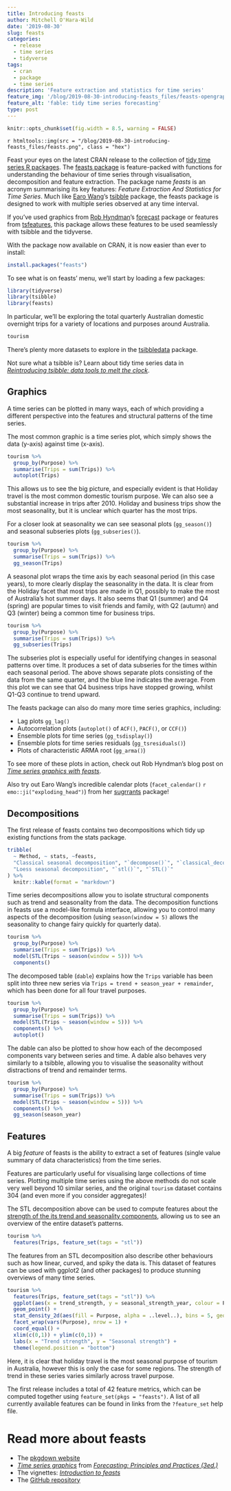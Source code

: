 ```yaml
---
title: Introducing feasts
author: Mitchell O'Hara-Wild
date: '2019-08-30'
slug: feasts
categories:
  - release
  - time series
  - tidyverse
tags:
  - cran
  - package
  - time series
description: 'Feature extraction and statistics for time series'
feature_img: '/blog/2019-08-30-introducing-feasts_files/feasts-opengraph.png'
feature_alt: 'fable: tidy time series forecasting'
type: post
---
```


```r
knitr::opts_chunk$set(fig.width = 8.5, warning = FALSE)
```


`r htmltools::img(src = "/blog/2019-08-30-introducing-feasts_files/feasts.png", class = "hex")`

Feast your eyes on the latest CRAN release to the collection of [tidy time series R packages](http://tidyverts.org/). The [feasts package](http://feasts.tidyverts.org/) is feature-packed with functions for understanding the behaviour of time series through visualisation, decomposition and feature extraction. The package name *feasts* is an acronym summarising its key features: *Feature Extraction And Statistics for Time Series*. Much like [Earo Wang](https://earo.me/)'s [tsibble](https://tsibble.tidyverts.org/) package, the feasts package is designed to work with multiple series observed at any time interval. 

If you've used graphics from [Rob Hyndman](https://robjhyndman.com/)'s [forecast](http://pkg.robjhyndman.com/forecast/) package or features from [tsfeatures](https://pkg.robjhyndman.com/tsfeatures/), this package allows these features to be used seamlessly with tsibble and the tidyverse.

With the package now available on CRAN, it is now easier than ever to install:
```r
install.packages("feasts")
```

To see what is on feasts' menu, we'll start by loading a few packages:

```r
library(tidyverse)
library(tsibble)
library(feasts)
```

In particular, we'll be exploring the total quarterly Australian domestic overnight trips for a variety of locations and purposes around Australia.
```r
tourism
```

There's plenty more datasets to explore in the [tsibbledata](/blog/tsibbledata/) package. 

Not sure what a tsibble is? Learn about tidy time series data in [*Reintroducing tsibble: data tools to melt the clock*](https://blog.earo.me/2018/12/20/reintro-tsibble/).

## Graphics

A time series can be plotted in many ways, each of which providing a different perspective into the features and structural patterns of the time series.

The most common graphic is a time series plot, which simply shows the data (y-axis) against time (x-axis).
```r
tourism %>% 
  group_by(Purpose) %>% 
  summarise(Trips = sum(Trips)) %>% 
  autoplot(Trips)
```

This allows us to see the big picture, and especially evident is that Holiday travel is the most common domestic tourism purpose. We can also see a substantial increase in trips after 2010. Holiday and business trips show the most seasonality, but it is unclear which quarter has the most trips.

For a closer look at seasonality we can see seasonal plots (`gg_season()`) and seasonal subseries plots (`gg_subseries()`).

```r
tourism %>% 
  group_by(Purpose) %>% 
  summarise(Trips = sum(Trips)) %>% 
  gg_season(Trips)
```

A seasonal plot wraps the time axis by each seasonal period (in this case years), to more clearly display the seasonality in the data. It is clear from the Holiday facet that most trips are made in Q1, possibly to make the most of Australia's hot summer days. It also seems that Q1 (summer) and Q4 (spring) are popular times to visit friends and family, with Q2 (autumn) and Q3 (winter) being a common time for business trips.

```r
tourism %>% 
  group_by(Purpose) %>% 
  summarise(Trips = sum(Trips)) %>% 
  gg_subseries(Trips)
```

The subseries plot is especially useful for identifying changes in seasonal patterns over time. It produces a set of data subseries for the times within each seasonal period. The above shows separate plots consisting of the data from the same quarter, and the blue line indicates the average. From this plot we can see that Q4 business trips have stopped growing, whilst Q1-Q3 continue to trend upward.

The feasts package can also do many more time series graphics, including:

* Lag plots `gg_lag()`
* Autocorrelation plots (`autoplot()` of `ACF()`, `PACF()`, or `CCF()`)
* Ensemble plots for time series (`gg_tsdisplay()`)
* Ensemble plots for time series residuals (`gg_tsresiduals()`)
* Plots of characteristic ARMA root (`gg_arma()`)

To see more of these plots in action, check out Rob Hyndman's blog post on [*Time series graphics with feasts*](https://robjhyndman.com/hyndsight/feasts/).

Also try out Earo Wang's incredible calendar plots (`facet_calendar()` `r emo::ji("exploding_head")`) from her [sugrrants](https://pkg.earo.me/sugrrants/) package!

## Decompositions

The first release of feasts contains two decompositions which tidy up existing functions from the stats package.

```r
tribble(
  ~ Method, ~ stats, ~feasts,
  "Classical seasonal decomposition", "`decompose()`", "`classical_decomposition()`",
  "Loess seasonal decomposition", "`stl()`", "`STL()`"
) %>% 
  knitr::kable(format = "markdown")
```

Time series decompositions allow you to isolate structural components such as trend and seasonality from the data. The decomposition functions in feasts use a model-like formula interface, allowing you to control many aspects of the decomposition (using `season(window = 5)` allows the seasonality to change fairy quickly for quarterly data).

```r
tourism %>% 
  group_by(Purpose) %>% 
  summarise(Trips = sum(Trips)) %>% 
  model(STL(Trips ~ season(window = 5))) %>% 
  components()
```

The decomposed table (`dable`) explains how the `Trips` variable has been split into three new series via `Trips = trend + season_year + remainder`, which has been done for all four travel purposes.

```r
tourism %>% 
  group_by(Purpose) %>% 
  summarise(Trips = sum(Trips)) %>% 
  model(STL(Trips ~ season(window = 5))) %>% 
  components() %>% 
  autoplot()
```

The dable can also be plotted to show how each of the decomposed components vary between series and time. A dable also behaves very similarly to a tsibble, allowing you to visualise the seasonality without distractions of trend and remainder terms.

```r
tourism %>% 
  group_by(Purpose) %>% 
  summarise(Trips = sum(Trips)) %>% 
  model(STL(Trips ~ season(window = 5))) %>%
  components() %>% 
  gg_season(season_year)
```

## Features

A big *feature* of feasts is the ability to extract a set of features (single value summary of data characteristics) from the time series.

Features are particularly useful for visualising large collections of time series. Plotting multiple time series using the above methods do not scale very well beyond 10 similar series, and the original `tourism` dataset contains 304 (and even more if you consider aggregates)!

The STL decomposition above can be used to compute features about the [strength of the its trend and seasonality components](https://otexts.com/fpp3/seasonal-strength.html), allowing us to see an overview of the entire dataset's patterns.

```r
tourism %>% 
  features(Trips, feature_set(tags = "stl"))
```

The features from an STL decomposition also describe other behaviours such as how linear, curved, and spiky the data is. This dataset of features can be used with ggplot2 (and other packages) to produce stunning overviews of many time series.

```r
tourism %>% 
  features(Trips, feature_set(tags = "stl")) %>% 
  ggplot(aes(x = trend_strength, y = seasonal_strength_year, colour = Purpose)) + 
  geom_point() + 
  stat_density_2d(aes(fill = Purpose, alpha = ..level..), bins = 5, geom = "polygon") + 
  facet_wrap(vars(Purpose), nrow = 1) +
  coord_equal() + 
  xlim(c(0,1)) + ylim(c(0,1)) + 
  labs(x = "Trend strength", y = "Seasonal strength") + 
  theme(legend.position = "bottom")
```

Here, it is clear that holiday travel is the most seasonal purpose of tourism in Australia, however this is only the case for some regions. The strength of trend in these series varies similarly across travel purpose.

The first release includes a total of 42 feature metrics, which can be computed together using `feature_set(pkgs = "feasts")`. A list of all currently available features can be found in links from the `?feature_set` help file.


# Read more about feasts

* The [pkgdown website](http://feasts.tidyverts.org/)
* [*Time series graphics*](https://otexts.com/fpp3/graphics.html) from [*Forecasting: Principles and Practices (3ed.)*](https://otexts.com/fpp3/)
* The vignettes: [*Introduction to feasts*](http://feasts.tidyverts.org/articles/feasts.html)
* The [GitHub repository](https://github.com/tidyverts/feasts/)